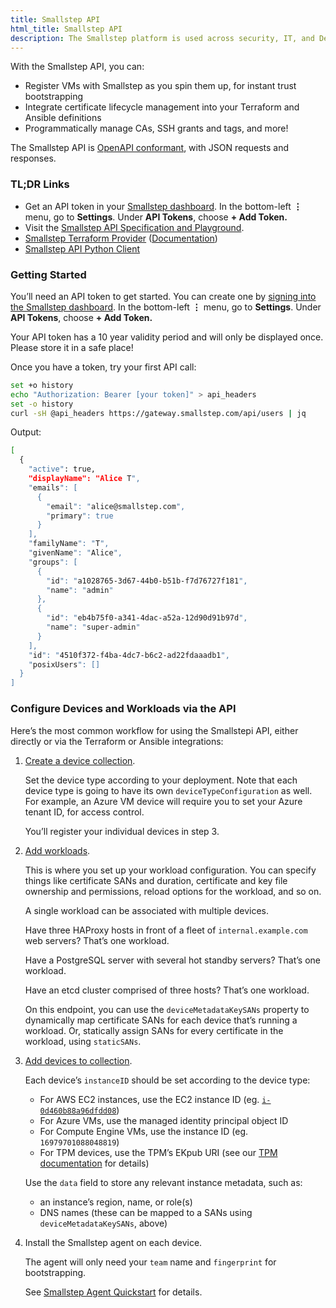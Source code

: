 ```yaml
---
title: Smallstep API
html_title: Smallstep API
description: The Smallstep platform is used across security, IT, and DevOps teams to enable end-to-end network encryption, priviledged access management, passwordless authentication, and much more.
---
```


With the Smallstep API, you can:

- Register VMs with Smallstep as you spin them up, for instant trust bootstrapping
- Integrate certificate lifecycle management into your Terraform and Ansible definitions
- Programmatically manage CAs, SSH grants and tags, and more!

The Smallstep API is [OpenAPI conformant](https://www.openapis.org/), with JSON requests and responses.

### TL;DR Links

- Get an API token in your [Smallstep dashboard](https://smallstep.com/app). In the bottom-left **⋮** menu, go to **Settings**. Under **API Tokens**, choose **+ Add Token.**
- Visit the [Smallstep API Specification and Playground](https://gateway.smallstep.com).
- [Smallstep Terraform Provider](https://github.com/smallstep/terraform-provider-smallstep) ([Documentation](https://registry.terraform.io/providers/smallstep/smallstep/latest/docs))
- [Smallstep API Python Client](https://github.com/smallstep/smallstep-python)

### Getting Started

You’ll need an API token to get started. You can create one by [signing into the Smallstep dashboard](https://smallstep.com/app/). In the bottom-left **⋮** menu, go to **Settings**. Under **API Tokens**, choose **+ Add Token.**

Your API token has a 10 year validity period and will only be displayed once. Please store it in a safe place!

Once you have a token, try your first API call:

```bash
set +o history
echo "Authorization: Bearer [your token]" > api_headers
set -o history
curl -sH @api_headers https://gateway.smallstep.com/api/users | jq
```

Output:

```bash
[
  {
    "active": true,
    "displayName": "Alice T",
    "emails": [
      {
        "email": "alice@smallstep.com",
        "primary": true
      }
    ],
    "familyName": "T",
    "givenName": "Alice",
    "groups": [
      {
        "id": "a1028765-3d67-44b0-b51b-f7d76727f181",
        "name": "admin"
      },
      {
        "id": "eb4b75f0-a341-4dac-a52a-12d90d91b97d",
        "name": "super-admin"
      }
    ],
    "id": "4510f372-f4ba-4dc7-b6c2-ad22fdaaadb1",
    "posixUsers": []
  }
]
```

### Configure Devices and Workloads via the API

Here’s the most common workflow for using the Smallstepi API, either directly or via the Terraform or Ansible integrations:

1. [Create a device collection](https://gateway.smallstep.com/operations/PutDeviceCollection).
    
    Set the device type according to your deployment. Note that each device type is going to have its own `deviceTypeConfiguration` as well. For example, an Azure VM device will require you to set your Azure tenant ID, for access control.
    
    You’ll register your individual devices in step 3.
    
2. [Add workloads](https://gateway.smallstep.com/operations/PutWorkload).
    
    This is where you set up your workload configuration. You can specify things like certificate SANs and duration, certificate and key file ownership and permissions, reload options for the workload, and so on.
    
    A single workload can be associated with multiple devices.
    
    Have three HAProxy hosts in front of a fleet of `internal.example.com` web servers? That’s one workload.
    
    Have a PostgreSQL server with several hot standby servers? That’s one workload.
    
    Have an etcd cluster comprised of three hosts? That’s one workload.
    
    On this endpoint, you can use the `deviceMetadataKeySANs` property to dynamically map certificate SANs for each device that’s running a workload. Or, statically assign SANs for every certificate in the workload, using `staticSANs`.
    
3. [Add devices to collection](https://gateway.smallstep.com/operations/PutCollectionInstance).
    
    Each device’s `instanceID` should be set according to the device type:
    
    - For AWS EC2 instances, use the EC2 instance ID (eg. [`i-0d460b88a96dfdd08`](https://us-east-2.console.aws.amazon.com/ec2/home?region=us-east-2#InstanceDetails:instanceId=i-0d460b88a96dfdd08))
    - For Azure VMs, use the managed identity principal object ID
    - For Compute Engine VMs, use the instance ID (eg. `16979701088048819`)
    - For TPM devices, use the TPM’s EKpub URI (see our [TPM documentation](https://www.notion.so/Bootstrap-device-trust-using-device-attestation-with-Smallstep-f1dc366a17bf4e628520aabfa18b5b80?pvs=21) for details)
    
    Use the `data` field to store any relevant instance metadata, such as:
    
    - an instance’s region, name, or role(s)
    - DNS names (these can be mapped to a SANs using `deviceMetadataKeySANs`, above)
4. Install the Smallstep agent on each device.
    
    The agent will only need your `team` name and `fingerprint` for bootstrapping.
    
    See [Smallstep Agent Quickstart](https://www.notion.so/Smallstep-agent-quickstart-124d5474fdf34ebab4f86b4bb6b0aaad?pvs=21) for details.
